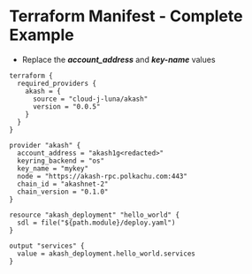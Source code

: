 # Terraform Manifest - Complete Example

* Replace the _**account\_address**_ and _**key-name**_ values

```
terraform {
  required_providers {
    akash = {
      source = "cloud-j-luna/akash"
      version = "0.0.5"
    }
  }
}

provider "akash" {
  account_address = "akash1g<redacted>"
  keyring_backend = "os"
  key_name = "mykey"
  node = "https://akash-rpc.polkachu.com:443"
  chain_id = "akashnet-2"
  chain_version = "0.1.0"
}

resource "akash_deployment" "hello_world" {
  sdl = file("${path.module}/deploy.yaml")
}

output "services" {
  value = akash_deployment.hello_world.services
}
```
